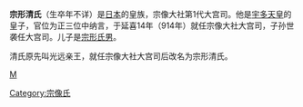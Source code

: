 {{Unreferenced|time=2016-08-21T03:59:09+00:00}}
'''宗形清氏'''（生卒年不详）是[[日本|日本]]的皇族，宗像大社第1代大宫司。他是[[宇多天皇|宇多天皇]]的皇子，官位为正三位中纳言，于延喜14年（914年）就任宗像大社大宫司，子孙世袭任大宫司。儿子是[[宗形氏男|宗形氏男]]。

清氏原先叫光远亲王，就任宗像大社大宫司后改名为宗形清氏。

[[category:平安時代親王|M]]
[[Category:宗像氏|Category:宗像氏]]